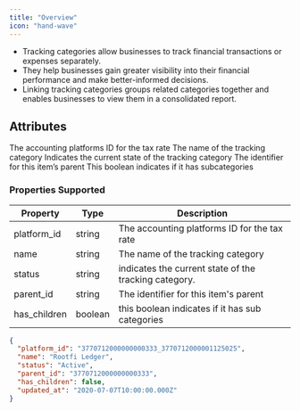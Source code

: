```yaml
---
title: "Overview"
icon: "hand-wave"
---
```


- Tracking categories allow businesses to track financial transactions or expenses separately.
- They help businesses gain greater visibility into their financial performance and make better-informed decisions.
- Linking tracking categories groups related categories together and enables businesses to view them in a consolidated report.

## Attributes

<ResponseField name="platform_id" type="string" required>
  The accounting platforms ID for the tax rate
</ResponseField>

<ResponseField name="name" type="string" required>
  The name of the tracking category
</ResponseField>

<ResponseField name="status" type="string" required>
  Indicates the current state of the tracking category
</ResponseField>

<ResponseField name="parent_id" type="string" required>
  The identifier for this item’s parent
</ResponseField>

<ResponseField name="has_children" type="boolean" required>
  This boolean indicates if it has subcategories
</ResponseField>

### Properties Supported

| Property     | Type    | Description                                           |
| ------------ | ------- | ----------------------------------------------------- |
| platform_id  | string  | The accounting platforms ID for the tax rate          |
| name         | string  | The name of the tracking category                     |
| status       | string  | indicates the current state of the tracking category. |
| parent_id    | string  | The identifier for this item's parent                 |
| has_children | boolean | this boolean indicates if it has sub categories       |

<ResponseExample name="The Bank Transaction Object" >

```json The Bank Transaction Object
{
  "platform_id": "3770712000000000333_3770712000001125025",
  "name": "Rootfi Ledger",
  "status": "Active",
  "parent_id": "3770712000000000333",
  "has_children": false,
  "updated_at": "2020-07-07T10:00:00.000Z"
}
```

</ResponseExample>
